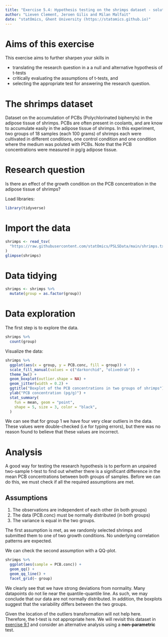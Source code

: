 ```yaml
---
title: "Exercise 5.4: Hypothesis testing on the shrimps dataset - solution"
author: "Lieven Clement, Jeroen Gilis and Milan Malfait"
date: "statOmics, Ghent University (https://statomics.github.io)"
---
```

# Aims of this exercise

This exercise aims to further sharpen your skills in

- translating the research question in a a null and alternative hypothesis of t-tests
- critically evaluating the assumptions of t-tests, and
- selecting the appropriate test for answering the research question.

# The shrimps dataset

Dataset on the accumulation of PCBs (Polychlorinated biphenyls)
in the adipose tissue of shrimps. PCBs are often present in coolants, and are
know to accumulate easily in the adipose tissue of shrimps. In this experiment,
two groups of 18 samples (each 100 grams) of shrimps each were cultivated
in different conditions, one control condition and one condition
where the medium was poluted with PCBs. Note that the PCB concentrations were
measured in pg/g adipose tissue.

# Research question

Is there an effect of the
growth condition on the PCB concentration in the adipose
tissue of shrimps?

Load libraries:

```r
library(tidyverse)
```

# Import the data

```r
shrimps <- read_tsv(
  "https://raw.githubusercontent.com/statOmics/PSLSData/main/shrimps.txt"
)
glimpse(shrimps)
```

# Data tidying

```r
shrimps <- shrimps %>%
  mutate(group = as.factor(group))
```

# Data exploration

The first step is to explore the data.

```r
shrimps %>%
  count(group)
```

Visualize the data:

```r
shrimps %>%
  ggplot(aes(x = group, y = PCB.conc, fill = group)) +
  scale_fill_manual(values = c("darkorchid", "olivedrab")) +
  theme_bw() +
  geom_boxplot(outlier.shape = NA) +
  geom_jitter(width = 0.2) +
  ggtitle("Boxplot of the PCB concentrations in two groups of shrimps") +
  ylab("PCB concentration (pg/g)") +
  stat_summary(
    fun = mean, geom = "point",
    shape = 5, size = 3, color = "black",
  )
```

We can see that for group 1 we have four very clear outliers
in the data. These values were double-checked (i.e for
typing errors), but there was no reason found to believe
that these values are incorrect.

# Analysis

A good way for
testing the research hypothesis is to perform an unpaired
two-sample t-test to find out whether there is a significant
difference in the mean PCB concentrations between both groups
of samples. Before we can do this, we must check if all the
required assumptions are met.

## Assumptions

1. The observations are independent of each other (in both groups)
2. The data (PCB.conc) must be normally distributed (in both groups)
3. The variance is equal in the two groups.

The first assumption is met, as we randomly selected shrimps and
submitted them to one of two growth conditions. No underlying
correlation patterns are expected.

We can check the second assumption with a QQ-plot.

```r
shrimps %>%
  ggplot(aes(sample = PCB.conc)) +
  geom_qq() +
  geom_qq_line() +
  facet_grid(~ group)
```

We clearly see that we have strong deviations from
normality. Many datapoints do not lie near the quantile-quantile
line. As such, we may conclude that our data are not normally distributed.
In addition, the boxplots suggest that the
variability differs between the two groups.

Given the location of the outliers transformation will not help here. Therefore,
the t-test is not appropriate here. We will revisit this dataset in [exercise
9.1](./09_1_shrimps.html) and consider an alternative analysis using a
**non-parametric** test.
